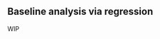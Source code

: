 ## Baseline analysis via regression

WIP

<!-- ### Without controls

### Controlling for weekdays and holidays

### Controlling for historic values -->
